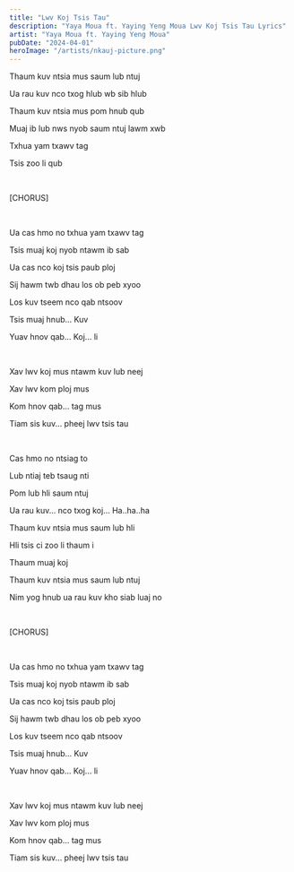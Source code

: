 ```yaml
---
title: "Lwv Koj Tsis Tau"
description: "Yaya Moua ft. Yaying Yeng Moua Lwv Koj Tsis Tau Lyrics"
artist: "Yaya Moua ft. Yaying Yeng Moua"
pubDate: "2024-04-01"
heroImage: "/artists/nkauj-picture.png"
---
```


Thaum kuv ntsia mus saum lub ntuj

Ua rau kuv nco txog hlub wb sib hlub

Thaum kuv ntsia mus pom hnub qub

Muaj ib lub nws nyob saum ntuj lawm xwb

Txhua yam txawv tag

Tsis zoo li qub

<br />

[CHORUS]

<br />

Ua cas hmo no txhua yam txawv tag

Tsis muaj koj nyob ntawm ib sab

Ua cas nco koj tsis paub ploj

Sij hawm twb dhau los ob peb xyoo

Los kuv tseem nco qab ntsoov

Tsis muaj hnub... Kuv

Yuav hnov qab... Koj... li

<br />

Xav lwv koj mus ntawm kuv lub neej

Xav lwv kom ploj mus

Kom hnov qab... tag mus

Tiam sis kuv... pheej lwv tsis tau

<br />

Cas hmo no ntsiag to

Lub ntiaj teb tsaug nti

Pom lub hli saum ntuj

Ua rau kuv... nco txog koj... Ha..ha..ha

Thaum kuv ntsia mus saum lub hli

Hli tsis ci zoo li thaum i

Thaum muaj koj

Thaum kuv ntsia mus saum lub ntuj

Nim yog hnub ua rau kuv kho siab luaj no

<br />

[CHORUS]

<br />

Ua cas hmo no txhua yam txawv tag

Tsis muaj koj nyob ntawm ib sab

Ua cas nco koj tsis paub ploj

Sij hawm twb dhau los ob peb xyoo

Los kuv tseem nco qab ntsoov

Tsis muaj hnub... Kuv

Yuav hnov qab... Koj... li

<br />

Xav lwv koj mus ntawm kuv lub neej

Xav lwv kom ploj mus

Kom hnov qab... tag mus

Tiam sis kuv... pheej lwv tsis tau
